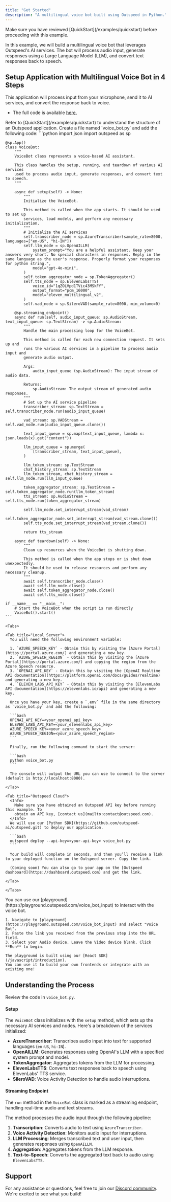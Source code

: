 ```yaml
---
title: "Get Started"
description: "A multilingual voice bot built using Outspeed in Python."
---
```



<Info>
  Make sure you have reviewed [QuickStart](/examples/quickstart) before proceeding with this example.
</Info>

In this example, we will build a multilingual voice bot that leverages Outspeed's AI services. The bot will process audio input, generate responses using a Large Language Model (LLM), and convert text responses back to speech.

## **Setup Application with Multilingual Voice Bot in 4 Steps**

This application will process input from your microphone, send it to AI services, and convert the response back to voice.

- The full code is available [here.](https://github.com/outspeed-ai/outspeed/blob/main/examples/multilingual_voice_bot/voice_bot.py)

<Steps>
  <Step title="Install Dependencies">
    <InstallOutspeedSnippet />
  </Step>

  <Step title="Create VoiceBot Application">
    <Warning>
      Refer to [QuickStart](/examples/quickstart) to understand the structure of an Outspeed application.
    </Warning>
    Create a file named `voice_bot.py` and add the following code:
    ```python
    import json
    import outspeed as sp

    @sp.App()
    class VoiceBot:
        """
        VoiceBot class represents a voice-based AI assistant.

        This class handles the setup, running, and teardown of various AI services
        used to process audio input, generate responses, and convert text to speech.
        """

        async def setup(self) -> None:
            """
            Initialize the VoiceBot.

            This method is called when the app starts. It should be used to set up
            services, load models, and perform any necessary initialization.
            """
            # Initialize the AI services
            self.transcriber_node = sp.AzureTranscriber(sample_rate=8000, languages=["en-US", "hi-IN"])
            self.llm_node = sp.OpenAILLM(
                system_prompt="You are a helpful assistant. Keep your answers very short. No special characters in responses. Reply in the same language as the user's response. Properly format your responses for python string.",
                model="gpt-4o-mini",
            )
            self.token_aggregator_node = sp.TokenAggregator()
            self.tts_node = sp.ElevenLabsTTS(
                voice_id="1qZOLVpd1TVic43MSkFY",
                output_format="pcm_16000",
                model="eleven_multilingual_v2",
            )
            self.vad_node = sp.SileroVAD(sample_rate=8000, min_volume=0)

        @sp.streaming_endpoint()
        async def run(self, audio_input_queue: sp.AudioStream, text_input_queue: sp.TextStream) -> sp.AudioStream:
            """
            Handle the main processing loop for the VoiceBot.

            This method is called for each new connection request. It sets up and
            runs the various AI services in a pipeline to process audio input and
            generate audio output.

            Args:
                audio_input_queue (sp.AudioStream): The input stream of audio data.

            Returns:
                sp.AudioStream: The output stream of generated audio responses.
            """
            # Set up the AI service pipeline
            transcriber_stream: sp.TextStream = self.transcriber_node.run(audio_input_queue)

            vad_stream: sp.VADStream = self.vad_node.run(audio_input_queue.clone())

            text_input_queue = sp.map(text_input_queue, lambda x: json.loads(x).get("content"))

            llm_input_queue = sp.merge(
                [transcriber_stream, text_input_queue],
            )

            llm_token_stream: sp.TextStream
            chat_history_stream: sp.TextStream
            llm_token_stream, chat_history_stream = self.llm_node.run(llm_input_queue)

            token_aggregator_stream: sp.TextStream = self.token_aggregator_node.run(llm_token_stream)
            tts_stream: sp.AudioStream = self.tts_node.run(token_aggregator_stream)

            self.llm_node.set_interrupt_stream(vad_stream)
            self.token_aggregator_node.set_interrupt_stream(vad_stream.clone())
            self.tts_node.set_interrupt_stream(vad_stream.clone())

            return tts_stream

        async def teardown(self) -> None:
            """
            Clean up resources when the VoiceBot is shutting down.

            This method is called when the app stops or is shut down unexpectedly.
            It should be used to release resources and perform any necessary cleanup.
            """
            await self.transcriber_node.close()
            await self.llm_node.close()
            await self.token_aggregator_node.close()
            await self.tts_node.close()

    if __name__ == "__main__":
        # Start the VoiceBot when the script is run directly
        VoiceBot().start()
    ```
  </Step>

  <Step title="Setup API Keys and Run">

    <Tabs>

    <Tab title="Local Server">
      You will need the following environment variable:

      1. `AZURE_SPEECH_KEY` - Obtain this by visiting the [Azure Portal](https://portal.azure.com/) and generating a new key.
      2. `AZURE_SPEECH_REGION` - Obtain this by visiting the [Azure Portal](https://portal.azure.com/) and copying the region from the Azure Speech resource.
      3. `OPENAI_API_KEY` - Obtain this by visiting the [OpenAI Realtime API documentation](https://platform.openai.com/docs/guides/realtime) and generating a new key.
      4. `ELEVEN_LABS_API_KEY` - Obtain this by visiting the [ElevenLabs API documentation](https://elevenlabs.io/api) and generating a new key.

      Once you have your key, create a `.env` file in the same directory as `voice_bot.py` and add the following:

      ```bash
      OPENAI_API_KEY=<your_openai_api_key>
      ELEVEN_LABS_API_KEY=<your_elevenlabs_api_key>
      AZURE_SPEECH_KEY=<your_azure_speech_key>
      AZURE_SPEECH_REGION=<your_azure_speech_region>
      ```

      Finally, run the following command to start the server:

      ```bash
      python voice_bot.py
      ```

      The console will output the URL you can use to connect to the server (default is http://localhost:8080).

    </Tab>

    <Tab title="Outspeed Cloud">
      <Info>
        Make sure you have obtained an Outspeed API key before running this example. To
        obtain an API key, [contact us](mailto:contact@outspeed.com).
      </Info>
      We will use our [Python SDK](https://github.com/outspeed-ai/outspeed.git) to deploy our application.

      ```bash
      outspeed deploy --api-key=<your-api-key> voice_bot.py
      ```

      Your build will complete in seconds, and then you’ll receive a link to your deployed function on the Outspeed server. Copy the link.

      (Coming soon) You can also go to your app on the [Outspeed dashboard](https://dashboard.outspeed.com) and get the link.

    </Tab>

    </Tabs>

  </Step>
  
  <Step title="Run Demo">
    You can use our [playground](https://playground.outspeed.com/voice_bot_input) to interact with the voice bot.
    
    1. Navigate to [playground](https://playground.outspeed.com/voice_bot_input) and select "Voice Bot".
    2. Paste the link you received from the previous step into the URL field.
    3. Select your Audio device. Leave the Video device blank. Click **Run** to begin.

    The playground is built using our [React SDK](/javascript/introduction).
    You can use it to build your own frontends or integrate with an existing one!
  
  </Step>
</Steps>

## **Understanding the Process**

Review the code in `voice_bot.py`.

#### **Setup**

The `VoiceBot` class initializes with the `setup` method, which sets up the necessary AI services and nodes. Here's a breakdown of the services initialized:

- **AzureTranscriber**: Transcribes audio input into text for supported languages (`en-US`, `hi-IN`).
- **OpenAILLM**: Generates responses using OpenAI's LLM with a specified system prompt and model.
- **TokenAggregator**: Aggregates tokens from the LLM for processing.
- **ElevenLabsTTS**: Converts text responses back to speech using ElevenLabs' TTS service.
- **SileroVAD**: Voice Activity Detection to handle audio interruptions.

#### **Streaming Endpoint**

The `run` method in the `VoiceBot` class is marked as a streaming endpoint, handling real-time audio and text streams.

The method processes the audio input through the following pipeline:

1. **Transcription**: Converts audio to text using `AzureTranscriber`.
2. **Voice Activity Detection**: Monitors audio input for interruptions.
3. **LLM Processing**: Merges transcribed text and user input, then generates responses using `OpenAILLM`.
4. **Aggregation**: Aggregates tokens from the LLM response.
5. **Text-to-Speech**: Converts the aggregated text back to audio using `ElevenLabsTTS`.

## **Support**

For any assistance or questions, feel free to join our [Discord community](https://discord.gg/cmfFw6SYvp). We're excited to see what you build!